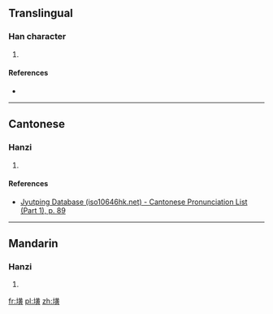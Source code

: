 ==Translingual==

===Han character===
{{Han char|rn=32|rad=土|as=12|sn=15|four=|canj=土廿中金 (GTLC), 土廿一金 (GTMC)|ids=⿰土黃}}

# {{defn|Han|sort=土12}}

====References====
* {{Han ref|kx=0239.220|dkj=05490|dj=0479.050|hdz=10486.040|uh=58B4|ud=22708}}

----

==Cantonese==

===Hanzi===
{{yue-hanzi|jyut=[[wong4]]|y=wong4}}

# {{defn|lang=yue|sort=土12}}

====References====
*[http://www.iso10646hk.net/jp/document/download.jsp Jyutping Database (iso10646hk.net) - Cantonese Pronunciation List (Part 1), p. 89]

----

==Mandarin==

===Hanzi===
{{cmn-hanzi|pin=[[huáng]] ([[huang2]])|wg=huang<sup>2</sup>}}

# {{defn|lang=cmn|sort=土12}}

[[fr:墴]]
[[pl:墴]]
[[zh:墴]]